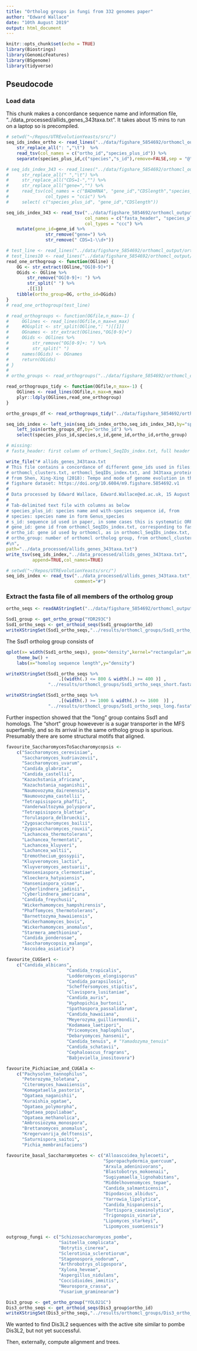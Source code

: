 ```yaml
---
title: "Ortholog groups in fungi from 332 genomes paper"
author: "Edward Wallace"
date: "10th August 2019"
output: html_document
---
```


```r
knitr::opts_chunk$set(echo = TRUE)
library(Biostrings)
library(GenomicFeatures)
library(BSgenome)
library(tidyverse)
```

## Pseudocode

### Load data

This chunk makes a concordance sequence name and information file, "../data_processed/allids_genes_343taxa.txt". It takes about 15 mins to run on a laptop so is precompiled.

```r
# setwd("~/Repos/UTREvolutionYeasts/src/")
seq_ids_index_ortho <- read_lines("../data/figshare_5854692/orthomcl_output/orthomcl_SeqIDs_index.txt") %>%
    str_replace_all(": ","\t")  %>%
    read_tsv(col_names = c("ortho_id","species_plus_id")) %>%
    separate(species_plus_id,c("species","s_id"),remove=FALSE,sep = "@")

# seq_ids_index_343 <- read_lines("../data/figshare_5854692/orthomcl_output/343taxa_protein_IDs_index.txt") %>% 
#     str_replace_all(" ","\t") %>%
#     str_replace_all("CDS=1-","") %>%
#     str_replace_all("gene=","") %>%
#     read_tsv(col_names = c("BADmRNA", "gene_id","CDSlength","species_plus_id"),
#              col_types = "ccic") %>%
#     select( c("species_plus_id", "gene_id","CDSlength"))

seq_ids_index_343 <- read_tsv("../data/figshare_5854692/orthomcl_output/343taxa_protein_IDs_index.txt",
                              col_names = c("fasta_header", "species_plus_id","gene_id"),
                              col_types = "ccc") %>% 
    mutate(gene_id=gene_id %>% 
               str_remove("gene=") %>% 
               str_remove(" CDS=1-\\d+"))

# test_line <- read_lines("../data/figshare_5854692/orthomcl_output/orthomcl_clusters.txt",n_max=1)
# test_lines10 <- read_lines("../data/figshare_5854692/orthomcl_output/orthomcl_clusters.txt",n_max=10)
read_one_orthogroup <- function(OGline) {
    OG <- str_extract(OGline,"OG[0-9]+")
    OGids <- OGline %>%
        str_remove("OG[0-9]+: ") %>% 
        str_split(" ") %>%
        .[[1]]
    tibble(ortho_group=OG, ortho_id=OGids)
}
# read_one_orthogroup(test_line)

# read_orthogroups <- function(OGfile,n_max=-1) {
#     OGlines <- read_lines(OGfile,n_max=n_max)
#     #OGsplit <- str_split(OGline,": ")[[1]]
#     OGnames <- str_extract(OGlines,"OG[0-9]+")
#     OGids <- OGlines %>%
#         str_remove("OG[0-9]+: ") %>% 
#         str_split(" ")
#     names(OGids) <- OGnames
#     return(OGids)
# }
# 
# ortho_groups <- read_orthogroups("../data/figshare_5854692/orthomcl_output/orthomcl_clusters.txt")

read_orthogroups_tidy <- function(OGfile,n_max=-1) {
    OGlines <- read_lines(OGfile,n_max=n_max)
    plyr::ldply(OGlines,read_one_orthogroup)
}

ortho_groups_df <- read_orthogroups_tidy("../data/figshare_5854692/orthomcl_output/orthomcl_clusters.txt")

seq_ids_index <- left_join(seq_ids_index_ortho,seq_ids_index_343,by="species_plus_id") %>%
    left_join(ortho_groups_df,by="ortho_id") %>%
    select(species_plus_id,species,s_id,gene_id,ortho_id,ortho_group)

# missing:
# fasta_header: first column of orthomcl_SeqIDs_index.txt, full header from fasta file

write_file("# allids_genes_343taxa.txt
# This file contains a concordance of different gene_ids used in files:
# orthomcl_clusters.txt, orthomcl_SeqIDs_index.txt, and 343taxa_protein_IDs_index.txt
# from Shen, Xing-Xing (2018): Tempo and mode of genome evolution in the budding yeast subphylum. 
# figshare dataset: https://doi.org/10.6084/m9.figshare.5854692.v1
# 
# Data processed by Edward Wallace, Edward.Wallace@ed.ac.uk, 15 August 2019
# 
# Tab-delimited text file with columns as below
# species_plus_id: species name and with-species sequence id, from 
# species: species name in form Genus_species
# s_id: sequence id used in paper, in some cases this is systematic ORF id e.g. YAL005C
# gene_id: gene id from orthomcl_SeqIDs_index.txt, corresponding to fasta entry
# ortho_id: gene id used by orthomcl, as in orthomcl_SeqIDs_index.txt, format nn_nnn
# ortho_group: number of orthomcl ortholog group, from orthomcl_clusters.txt
#\n",
path="../data_processed/allids_genes_343taxa.txt")
write_tsv(seq_ids_index,"../data_processed/allids_genes_343taxa.txt",
          append=TRUE,col_names=TRUE)

```

```r
# setwd("~/Repos/UTREvolutionYeasts/src/")
seq_ids_index <- read_tsv("../data_processed/allids_genes_343taxa.txt",
                          comment="#")
```



### Extract the fasta file of all members of the ortholog group

```r
ortho_seqs <- readAAStringSet("../data/figshare_5854692/orthomcl_output/343taxa_proteins.fasta")
```

```r
Ssd1_group <- get_ortho_group("YDR293C")
Ssd1_ortho_seqs <- get_orthoid_seqs(Ssd1_group$ortho_id)
writeXStringSet(Ssd1_ortho_seqs,"../results/orthomcl_groups/Ssd1_ortho_seqs.fasta")
```

The Ssd1 ortholog group consists of 

```r
qplot(x= width(Ssd1_ortho_seqs), geom="density",kernel="rectangular",adjust=0.5) +
    theme_bw() +
    labs(x="homolog sequence length",y="density")

writeXStringSet(Ssd1_ortho_seqs %>%
                    .[(width(.) <= 800 & width(.) >= 400 )] ,
                "../results/orthomcl_groups/Ssd1_ortho_seqs_short.fasta")

writeXStringSet(Ssd1_ortho_seqs %>%
                    .[(width(.) >= 1000 & width(.) <= 1600  )] ,
                "../results/orthomcl_groups/Ssd1_ortho_seqs_long.fasta")
```

Further inspection showed that the "long" group contains Ssd1 and homologs. The "short" group howevever is a sugar transporter in the MFS superfamily, and so its arrival in the same ortholog group is spurious. Presumably there are some structural motifs that aligned.

```r
favourite_SaccharomycesToSaccharomycopsis <- 
    c("Saccharomyces_cerevisiae",
      "Saccharomyces_kudriavzevii",
      "Saccharomyces_uvarum",
      "Candida_glabrata",
      "Candida_castellii",
      "Kazachstania_africana",
      "Kazachstania_naganishii",
      "Naumovozyma_dairenensis",
      "Naumovozyma_castellii",
      "Tetrapisispora_phaffii",
      "Vanderwaltozyma_polyspora",
      "Tetrapisispora_blattae",
      "Torulaspora_delbrueckii",
      "Zygosaccharomyces_bailii",
      "Zygosaccharomyces_rouxii",
      "Lachancea_thermotolerans",
      "Lachancea_fermentati",
      "Lachancea_kluyveri",
      "Lachancea_waltii",
      "Eremothecium_gossypii",
      "Kluyveromyces_lactis",
      "Kluyveromyces_aestuarii",
      "Hanseniaspora_clermontiae",
      "Kloeckera_hatyaiensis",
      "Hanseniaspora_vinae",
      "Cyberlindnera_jadinii",
      "Cyberlindnera_americana",
      "Candida_freychusii",
      "Wickerhamomyces_hampshirensis",
      "Phaffomyces_thermotolerans",
      "Barnettozyma_hawaiiensis",
      "Wickerhamomyces_bovis",
      "Wickerhamomyces_anomalus",
      "Starmera_amethionina",
      "Candida_ponderosae",
      "Saccharomycopsis_malanga",
      "Ascoidea_asiatica")

favourite_CUGSer1 <- 
    c("Candida_albicans",
                       "Candida_tropicalis",
                       "Lodderomyces_elongisporus"
                       "Candida_parapsilosis",
                       "Scheffersomyces_stipitis",
                       "Clavispora_lusitaniae",
                       "Candida_auris",
                       "Hyphopichia_burtonii",
                       "Spathaspora_passalidarum",
                       "Candida_hawaiiana",
                       "Meyerozyma_guilliermondii",
                       "Kodamaea_laetipori",
                       "Priceomyces_haplophilus",
                       "Debaryomyces_hansenii",
                       "Candida_tenuis", # "Yamadozyma_tenuis"
                       "Candida_schatavii",
                       "Cephaloascus_fragrans",
                       "Babjeviella_inositovora")

favourite_Pichiaciae_and_CUGAla <- 
    c("Pachysolen_tannophilus",
      "Peterozyma_toletana",
      "Citeromyces_hawaiiensis",
      "Komagataella_pastoris",
      "Ogataea_naganishii",
      "Kuraishia_ogatae",
      "Ogataea_polymorpha",
      "Ogataea_populiabae",
      "Ogataea_methanolica",
      "Ambrosiozyma_monospora",
      "Brettanomyces_anomalus",
      "Kregervanrija_delftensis",
      "Saturnispora_saitoi",
      "Pichia_membranifaciens")

favourite_basal_Saccharomycetes <- c("Alloascoidea_hylecoeti",
                                     "Sporopachydermia_quercuum",
                                     "Arxula_adeninivorans",
                                     "Blastobotrys_mokoenaii",
                                     "Sugiyamaella_lignohabitans",
                                     "Middelhovenomyces_tepae",
                                     "Candida_salmanticensis",
                                     "Dipodascus_albidus",
                                     "Yarrowia_lipolytica",
                                     "Candida_hispaniensis",
                                     "Tortispora_caseinolytica",
                                     "Trigonopsis_vinaria",
                                     "Lipomyces_starkeyi",
                                     "Lipomyces_suomiensis")

outgroup_fungi <- c("Schizosaccharomyces_pombe",
                    "Saitoella_complicata",
                    "Botrytis_cinerea",
                    "Sclerotinia_sclerotiorum",
                    "Stagonospora_nodorum",
                    "Arthrobotrys_oligospora",
                    "Xylona_heveae",
                    "Aspergillus_nidulans",
                    "Coccidioides_immitis",
                    "Neurospora_crassa",
                    "Fusarium_graminearum")
```


```r
Dis3_group <- get_ortho_group("YOL021C")
Dis3_ortho_seqs <- get_orthoid_seqs(Dis3_group$ortho_id)
writeXStringSet(Dis3_ortho_seqs,"../results/orthomcl_groups/Dis3_ortho_seqs.fasta")
```

We wanted to find Dis3L2 sequences with the active site similar to pombe Dis3L2, but not yet successful.

Then, externally, compute alignment and trees.

